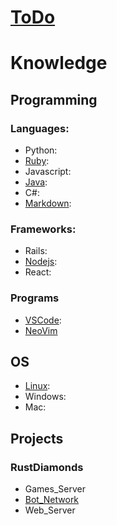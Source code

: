 = [[ToDo]] =

= Knowledge =
== Programming ==
=== Languages: ===
* Python:
* [[Ruby]]:
* Javascript:
* [[Java]]:
* C#:
* [[Markdown]]:

=== Frameworks: ===
* Rails:
* [[Nodejs]]:
* React:

=== Programs ===
* [[VSCode]]: 
* [[NeoVim]]
 
== OS ==
* [[Linux]]:
* Windows:
* Mac:  
  
  
== Projects ==
=== RustDiamonds ===
* Games_Server
* [[Bot_Network]]
* Web_Server
